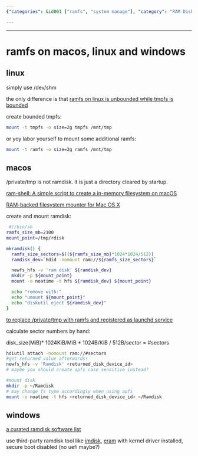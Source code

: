 ```yaml
---
{"categories": &id001 ["ramfs", "system manage"], "category": "RAM Disk", "date": "2022-08-11 11:28:39", "description": "This article offers step-by-step instructions on how to create and mount a RAM disk on different operating systems such as Linux, macOS, and Windows. It covers various methods including the use of imdisk and eram tools.", "tags": *id001, "title": "ramfs on macos, linux and windows"}

---
```


------

# ramfs on macos, linux and windows

## linux

simply use /dev/shm

the only difference is that [ramfs on linux is unbounded while tmpfs is bounded](https://linuxhint.com/create-ramdisk-linux/)

create bounded tmpfs:
```bash
mount -t tmpfs -o size=2g tmpfs /mnt/tmp
```

or yoy labor yourself to mount some additional ramfs:

```bash
mount -t ramfs -o size=2g ramfs /mnt/tmp
```

## macos

/private/tmp is not ramdisk. it is just a directory cleared by startup.

[ram-shell: A simple script to create a in-memory filesystem on macOS](https://github.com/KizzyCode/ramfs-shell)

[RAM-backed filesystem mounter for Mac OS X](https://github.com/srcshelton/ramfs#:~:text=A%20memory-backed%20filesystem%20mounter%20for%20Mac%20OS%20X,not%20survive%20a%20reboot%20or%20even%20being%20unmounted.)

create and mount ramdisk:
```bash
 #!/bin/sh
ramfs_size_mb=2100
mount_point=/tmp/rdisk

mkramdisk() {
  ramfs_size_sectors=$((${ramfs_size_mb}*1024*1024/512))
  ramdisk_dev=`hdid -nomount ram://${ramfs_size_sectors}`

  newfs_hfs -v 'ram disk' ${ramdisk_dev}
  mkdir -p ${mount_point}
  mount -o noatime -t hfs ${ramdisk_dev} ${mount_point}

  echo "remove with:"
  echo "umount ${mount_point}"
  echo "diskutil eject ${ramdisk_dev}"
}
```

[to replace /private/tmp with ramfs and registered as launchd service](https://www.cnblogs.com/emitial/p/ramfs-on-mac.html)

calculate sector numbers by hand:

disk_size(MiB)* 1024KiB/MiB * 1024B/KiB / 512B/sector = #sectors

```bash
hdiutil attach -nomount ram://#sectors
#get returned value afterwards!
newfs_hfs -v 'Ramdisk' <returned_disk_device_id>
# maybe you should create apfs case sensitive instead?

#mount disk
mkdir -p ~/Ramdisk
# may change fs type accordingly when using apfs
mount -o noatime -t hfs <returned_disk_device_id> ~/Ramdisk
```

## windows

[a curated ramdisk software list](https://www.geckoandfly.com/21507/ramdisk-virtual-disk-memory/#:~:text=RAMDisk%20is%20a%20program%20that%20takes%20a%20portion,default%20‘ReadyBoost’%20found%20in%20Microsoft%20Windows%20operating%20system.)

use third-party ramdisk tool like [imdisk](https://sourceforge.net/projects/imdisk-toolkit/), [eram](https://github.com/Zero3K/ERAM) with kernel driver installed, secure boot disabled (no uefi maybe?)

